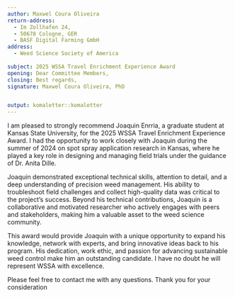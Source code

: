 ```yaml
---
author: Maxwel Coura Oliveira
return-address: 
  - Im Zollhafen 24,
  - 50678 Cologne, GER
  - BASF Digital Farming GmbH
address:
  - Weed Science Society of America
  
subject: 2025 WSSA Travel Enrichment Experience Award
opening: Dear Committee Members,
closing: Best regards,
signature: Maxwel Coura Oliveira, PhD  


output: komaletter::komaletter
---
```


I am pleased to strongly recommend Joaquin Enrria, a graduate student at Kansas State University, for the 2025 WSSA Travel Enrichment Experience Award. I had the opportunity to work closely with Joaquin during the summer of 2024 on spot spray application research in Kansas, where he played a key role in designing and managing field trials under the guidance of Dr. Anita Dille.

Joaquin demonstrated exceptional technical skills, attention to detail, and a deep understanding of precision weed management. His ability to troubleshoot field challenges and collect high-quality data was critical to the project’s success. Beyond his technical contributions, Joaquin is a collaborative and motivated researcher who actively engages with peers and stakeholders, making him a valuable asset to the weed science community.

This award would provide Joaquin with a unique opportunity to expand his knowledge, network with experts, and bring innovative ideas back to his program. His dedication, work ethic, and passion for advancing sustainable weed control make him an outstanding candidate. I have no doubt he will represent WSSA with excellence.

Please feel free to contact me with any questions. Thank you for your consideration
